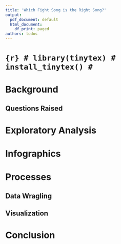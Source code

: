 ```yaml
---
title: 'Which Fight Song is the Right Song?'
output:
  pdf_document: default
  html_document:
    df_print: paged
authors: todos
---
```


# ```{r}
# library(tinytex)
# install_tinytex()
# ```

# Background

## Questions Raised 

# Exploratory Analysis

# Infographics

# Processes

## Data Wragling 

## Visualization

# Conclusion

